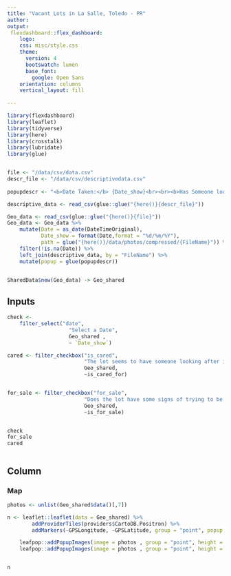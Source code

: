 ```yaml
---
title: "Vacant Lots in La Salle, Toledo - PR"
author:
output: 
 flexdashboard::flex_dashboard:
    logo:
    css: misc/style.css
    theme:
      version: 4
      bootswatch: lumen
      base_font: 
        google: Open Sans
    orientation: columns
    vertical_layout: fill
    
---
```


<link rel="shortcut icon" href="Misc/favicon.png">


```r
library(flexdashboard)
library(leaflet)
library(tidyverse)
library(here)
library(crosstalk)
library(lubridate)
library(glue)


file <- "/data/csv/data.csv"
descr_file <- "/data/csv/descriptivedata.csv"
 
popupdescr <- "<b>Date Taken:</b> {Date_show}<br><br><b>Has Someone looking after it? </b>{is_cared_for}<br><b>For sale? </b>{is_for_sale}<br><br>"

descriptive_data <- read_csv(glue::glue("{here()}{descr_file}"))

Geo_data <- read_csv(glue::glue("{here()}{file}"))
Geo_data <- Geo_data %>% 
    mutate(Date = as_date(DateTimeOriginal),
           Date_show = format(Date,format = "%d/%m/%Y"),
           path = glue("{here()}/data/photos/compressed/{FileName}")) %>% 
    filter(!is.na(Date)) %>% 
    left_join(descriptive_data, by = "FileName") %>% 
    mutate(popup = glue(popupdescr))


SharedData$new(Geo_data) -> Geo_shared

```


Inputs {.sidebar}
-----------------------------------------------------------------------

```r
check <-
    filter_select("date",
                    "Select a Date",
                    Geo_shared ,
                    ~ `Date_show`)

cared <- filter_checkbox("is_cared",
                         "The lot seems to have someone looking after it?",
                         Geo_shared,
                         ~is_cared_for)


for_sale <- filter_checkbox("for_sale",
                         "Does the lot have some signs of trying to be sold?",
                         Geo_shared,
                         ~is_for_sale)


check
for_sale
cared



```


Column {data-width=1000}
-----------------------------------------------------------------------

### Map

```r


photos <- unlist(Geo_shared$data()[,7])

n <- leaflet::leaflet(data = Geo_shared) %>%
        addProviderTiles(providers$CartoDB.Positron) %>% 
        addMarkers(~GPSLongitude, ~GPSLatitude, group = "point", popup = ~popup) %>% 

    leafpop::addPopupImages(image = photos , group = "point", height = 200, tooltip = T) %>% 
    leafpop::addPopupImages(image = photos , group = "point", height = 400, tooltip = F)


n


```

